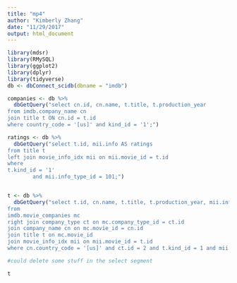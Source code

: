 ```yaml
---
title: "mp4"
author: "Kimberly Zhang"
date: "11/29/2017"
output: html_document
---
```


```r
library(mdsr)
library(RMySQL)
library(ggplot2)
library(dplyr)
library(tidyverse)
db <- dbConnect_scidb(dbname = "imdb")
```


```r
companies <- db %>%
  dbGetQuery("select cn.id, cn.name, t.title, t.production_year
from imdb.company_name cn
join title t ON cn.id = t.id
where country_code = '[us]' and kind_id = '1';")
```

```r
ratings <- db %>%
  dbGetQuery("select t.id, mii.info AS ratings
from title t
left join movie_info_idx mii on mii.movie_id = t.id 
where 
t.kind_id = '1' 
		and mii.info_type_id = 101;")


t <- db %>%
  dbGetQuery("select t.id, cn.name, t.title, t.production_year, mii.info AS rating
from 
imdb.movie_companies mc 
right join company_type ct on mc.company_type_id = ct.id
join company_name cn on mc.movie_id = cn.id
join title t on mc.movie_id
join movie_info_idx mii on mii.movie_id = t.id 
where cn.country_code = '[us]' and ct.id = 2 and t.kind_id = 1 and mii.info_type_id = 101")

#could delete some stuff in the select segment
```

```r
t
```
